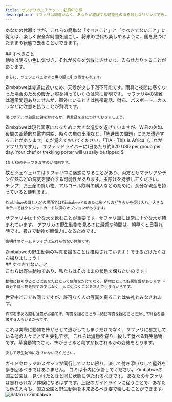 ```yaml
---
title: サファリのエチケット：必須の心得
description: サファリは間違いなく、あなたが経験する可能性のある最もスリリングで思い出に残る体験の1つです。そのため、サファリで何をすべきか、何をすべきでないかを知っておくことが重要です。
---
```


あなたの休暇ですが、これらの簡単な「すべきこと」と「すべきでないこと」に従えば、楽しく安全な時間を過ごし、将来の世代も楽しめるように、国を見つけたままの状態で去ることができます。

<div className="section-title">
  ## すべきこと
</div>

<CardGroup cols="2">
  <Card title="中性色の服を着る" color="#FF5733">
    動物は明るい色に気づき、それが彼らを気散じさせたり、去らせたりすることがあります。

    さらに、ツェツェバエは青と黒の服に引き寄せられます。
  </Card>

  <Card title="様々な状況に対応できる荷物を準備する">
    Zimbabweは赤道に近いため、天候が少し予測不可能です。雨具と夜間に寒くなった場合のための暖かい服を持っていくのは常に賢明です。
  </Card>

  <Card title="貴重品に注意する">
    サファリ中の盗難は通常問題ありませんが、車外にいるときは携帯電話、財布、パスポート、カメラなどに注意を払うことが賢明です。

    常にホテルの部屋に鍵をかけるか、貴重品を身につけておきましょう。
  </Card>

  <Card title="アフリカにいることを忘れない">
    Zimbabweは現代国家になるために大きな進歩を遂げていますが、WiFiの欠如、夜間の断続的な電力供給、時々の虫の出現など、「先進国の問題」にまだ遭遇することがあります。ただ覚えておいてください、「TIA - This is Africa（これがアフリカです）」。
  </Card>
</CardGroup>

<CardGroup cols="2">
  <Card title="適切にチップを渡す">
    サファリドライバーに1日あたり約$20 USD per group per day. Your chef or trekking porter will usually be tipped $

    15 USDのチップを渡すのが慣例です。
  </Card>

  <Card title="蚊よけと日焼け止めを持参する">
    蚊とツェツェバエはサファリ中に迷惑になることがあり、両方ともマラリアやデング熱などの病気を媒介する可能性があります。虫除けを持参してください。
  </Card>

  <Card title="現金を持参する">
    チップ、お土産の買い物、アルコール飲料の購入などのために、余分な現金を持っていると便利です。

    Zimbabweのほとんどの場所ではZimbabweドルまたは米ドルのどちらかを受け入れ、大きなホテルではクレジットカード決済のオプションがあります。
  </Card>

  <Card title="水分補給を忘れずに">
    サファリ中は十分な水を飲むことが重要です。サファリ車には常に十分な水が積まれています。
  </Card>
</CardGroup>

<CardGroup cols="2">
  <Card title="早起きする">
    アフリカの野生動物を見るのに最適な時間は、朝早くと日暮れ時です。暑さで動物が無気力になるためです。

    夜明けのゲームドライブは忘れられない体験です。
  </Card>

  <Card title="たくさん写真を撮る">
    Zimbabweの野生動物の写真を撮ることは推奨されています！できるだけたくさん撮りましょう！
  </Card>
</CardGroup>

<div className="section-title">
  ## すべきでないこと
</div>

<CardGroup cols="2">
  <Card title="動物に餌をやる">
    これらは野生動物であり、私たちはそのままの状態を保ちたいのです！

    動物に餌をやることはあなたにとって危険なだけでなく、動物にとっても悪影響があります - 自分で食べ物を探すのではなく、人に近づくことを学んでしまうからです。
  </Card>

  <Card title="許可なく人の写真を撮る">
    世界中どこでも同じですが、許可なく人の写真を撮ることは失礼とみなされます。

    許可を求める際も注意が必要です。写真を撮ることや一緒に写真を撮ることに対して料金を要求する人もいるからです。
  </Card>

  <Card title="動物に呼びかけたり大声で話したりする">
    これは実際に動物を怖がらせて逃がしてしまうだけでなく、サファリに参加している他の人々にとても失礼です。
  </Card>

  <Card title="動物に近づく">
    これらは獲物を狩り、殺して食べる野生動物です。草食動物でさえ、怖がらせると殺すか殺されるかの姿勢をとります。

    決して野生動物に近づかないでください。
  </Card>
</CardGroup>

<CardGroup cols="2">
  <Card title="付き添いなしで車両やキャンプを離れる">
    ガイドやロッジのスタッフが同行していない限り、決して付き添いなしで屋外を歩き回るべきではありません。
  </Card>

  <Card title="ゴミを捨てる">
    ゴミは車内に保管してください。Zimbabweの国立公園は、見つけたときと同じ状態に保たれるべきです。
  </Card>
</CardGroup>

<Tip>
  あなたのサファリは忘れられない体験になるはずです。上記のガイドラインに従うことで、あなたも他の人々も、国立公園と野生動物を本来あるべき姿で楽しむことができます。
</Tip>

<div className="flex justify-center mt-8 mb-4" />

<div className="flex justify-center">
  <img src="/api/placeholder/800/450" alt="Safari in Zimbabwe" className="rounded-lg shadow-lg" />
</div>
